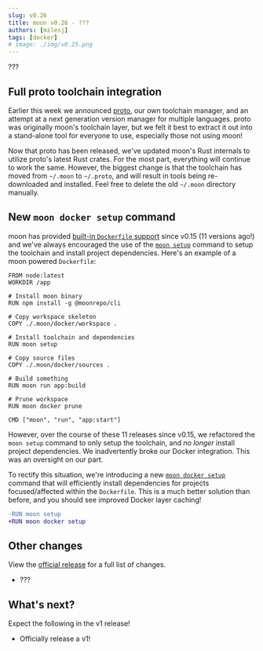 ```yaml
---
slug: v0.26
title: moon v0.26 - ???
authors: [milesj]
tags: [docker]
# image: ./img/v0.25.png
---
```



???

<!--truncate-->

## Full proto toolchain integration

<div className="float-right ml-4 mb-1" style={{ width: '50%' }}>
  <Logo />
</div>

Earlier this week we announced [proto](/proto), our own toolchain manager, and an attempt at a next
generation version manager for multiple languages. proto was originally moon's toolchain layer, but
we felt it best to extract it out into a stand-alone tool for everyone to use, especially those not
using moon!

Now that proto has been released, we've updated moon's Rust internals to utilize proto's latest Rust
crates. For the most part, everything will continue to work the same. However, the biggest change is
that the toolchain has moved from `~/.moon` to `~/.proto`, and will result in tools being
re-downloaded and installed. Feel free to delete the old `~/.moon` directory manually.

## New `moon docker setup` command

moon has provided [built-in `Dockerfile` support](/docs/guides/docker) since v0.15 (11 versions
ago!) and we've always encouraged the use of the [`moon setup`](/docs/commands/setup) command to
setup the toolchain and install project dependencies. Here's an example of a moon powered
`Dockerfile`:

```docker
FROM node:latest
WORKDIR /app

# Install moon binary
RUN npm install -g @moonrepo/cli

# Copy workspace skeleton
COPY ./.moon/docker/workspace .

# Install toolchain and dependencies
RUN moon setup

# Copy source files
COPY ./.moon/docker/sources .

# Build something
RUN moon run app:build

# Prune workspace
RUN moon docker prune

CMD ["moon", "run", "app:start"]
```

However, over the course of these 11 releases since v0.15, we refactored the `moon setup` command to
only setup the toolchain, and _no longer_ install project dependencies. We inadvertently broke our
Docker integration. This was an oversight on our part.

To rectify this situation, we're introducing a new
[`moon docker setup`](/docs/commands/docker/setup) command that will efficiently install
dependencies for projects focused/affected within the `Dockerfile`. This is a much better solution
than before, and you should see improved Docker layer caching!

```diff
-RUN moon setup
+RUN moon docker setup
```

## Other changes

View the
[official release](https://github.com/moonrepo/moon/releases/tag/%40moonrepo%2Fcli%400.26.0) for a
full list of changes.

- ???

## What's next?

Expect the following in the v1 release!

- Officially release a v1!
